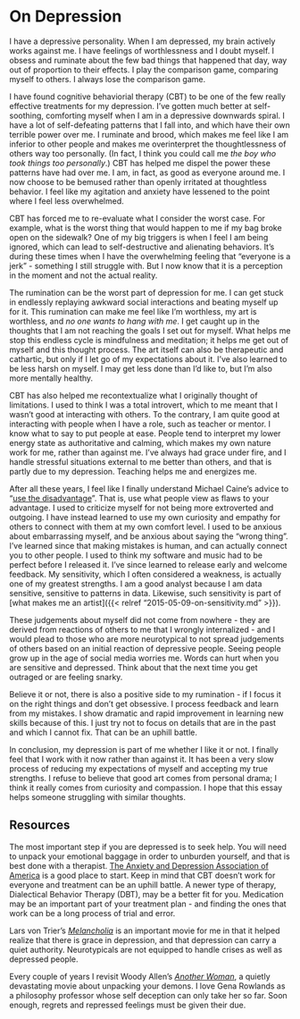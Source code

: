 # On Depression

I have a depressive personality. When I am depressed, my brain actively works against me. I have feelings of worthlessness and I doubt myself. I obsess and ruminate about the few bad things that happened that day, way out of proportion to their effects. I play the comparison game, comparing myself to others. I always lose the comparison game. 

I have found cognitive behaviorial therapy (CBT) to be one of the few really effective treatments for my depression. I've gotten much better at self-soothing, comforting myself when I am in a depressive downwards spiral. I have a lot of self-defeating patterns that I fall into, and which have their own terrible power over me. I ruminate and brood, which makes me feel like I am inferior to other people and makes me overinterpret the thoughtlessness of others way too personally. (In fact, I think you could call me *the boy who took things too personally*.) CBT has helped me dispel the power these patterns have had over me. I am, in fact, as good as everyone around me. I now choose to be bemused rather than openly irritated at thoughtless behavior. I feel like my agitation and anxiety have lessened to the point where I feel less overwhelmed.

CBT has forced me to re-evaluate what I consider the worst case. For example, what is the worst thing that would happen to me if my bag broke open on the sidewalk? One of my big triggers is when I feel I am being ignored, which can lead to self-destructive and alienating behaviors. It's during these times when I have the overwhelming feeling that "everyone is a jerk" - something I still struggle with. But I now know that it is a perception in the moment and not the actual reality.

The rumination can be the worst part of depression for me. I can get stuck in endlessly replaying awkward social interactions and beating myself up for it. This rumination can make me feel like I'm worthless, my art is worthless, and *no one wants to hang with me*. I get caught up in the thoughts that I am not reaching the goals I set out for myself. What helps me stop this endless cycle is mindfulness and meditation; it helps me get out of myself and this thought process. The art itself can also be therapeutic and cathartic, but only if I let go of my expectations about it.  I've also learned to be less harsh on myself. I may get less done than I'd like to, but I'm also more mentally healthy.

CBT has also helped me recontextualize what I originally thought of limitations. I used to think I was a total introvert, which to me meant that I wasn't good at interacting with others. To the contrary, I am quite good at interacting with people when I have a role, such as teacher or mentor. I know what to say to put people at ease. People tend to interpret my lower energy state as authoritative and calming, which makes my own nature work for me, rather than against me.  I've always had grace under fire, and I handle stressful situations external to me better than others, and that is partly due to my depression. Teaching helps me and energizes me.

After all these years, I feel like I finally understand Michael Caine's advice to "[use the disadvantage](https://books.google.com/books?id=ES6ZAAAAQBAJ&pg=PT91&lpg=PT91&dq=use+the+disadvantage+caine&source=bl&ots=0NxeOR-4iO&sig=XsFL4clh_687Cr3UN-nZZ_s_bIs&hl=en&sa=X&ei=9XhwVcb-H8nZoATFwoOABA&ved=0CCAQ6AEwAA#v=onepage&q=use%20the%20disadvantage%20caine&f=false)". That is, use what people view as flaws to your advantage. I used to criticize myself for not being more extroverted and outgoing. I have instead learned to use my own curiosity and empathy for others to connect with them at my own comfort level. I used to be anxious about embarrassing myself, and be anxious about saying the "wrong thing". I've learned since that making mistakes is human, and can actually connect you to other people. I used to think my software and music had to be perfect before I released it. I've since learned to release early and welcome feedback. My sensitivity, which I often considered a weakness, is actually one of my greatest strengths. I am a good analyst because I am data sensitive, sensitive to patterns in data. Likewise, such sensitivity is part of [what  makes me an artist]({{< relref "2015-05-09-on-sensitivity.md" >}}).

These judgements about myself did not come from nowhere - they are derived from reactions of others to me that I wrongly internalized - and I would plead to those who are more neurotypical to not spread judgements of others based on an initial reaction of depressive people. Seeing people grow up in the age of social media worries me. Words can hurt when you are sensitive and depressed. Think about that the next time you get outraged or are feeling snarky. 

Believe it or not, there is also a positive side to my rumination - if I focus it on the right things and don't get obsessive. I process feedback and learn from my mistakes. I show dramatic and rapid improvement in learning new skills because of this. I just try not to focus on details that are in the past and which I cannot fix. That can be an uphill battle.

In conclusion, my depression is part of me whether I like it or not. I finally feel that I work with it now rather than against it. It has been a very slow process of reducing my expectations of myself and accepting my true strengths. I refuse to believe that good art comes from personal drama; I think it really comes from curiosity and compassion. I hope that this essay helps someone struggling with similar thoughts.

## Resources

The most important step if you are depressed is to seek help. You will need to unpack your emotional baggage in order to unburden yourself, and that is best done with a therapist. [The Anxiety and Depression Association of America](http://www.adaa.org/finding-help) is a good place to start. Keep in mind that CBT doesn't work for everyone and treatment can be an uphill battle. A newer type of therapy, Dialectical Behavior Therapy (DBT), may be a better fit for you. Medication may be an important part of your treatment plan - and finding the ones that work can be a long process of trial and error.

Lars von Trier's *[Melancholia](http://m.imdb.com/title/tt1527186/)* is an important movie for me in that it helped realize that there is grace in depression, and that depression can carry a quiet authority. Neurotypicals are not equipped to handle crises as well as depressed people.

Every couple of years I revisit Woody Allen's *[Another Woman](http://m.imdb.com/title/tt0094663)*, a quietly devastating movie about unpacking your demons. I love Gena Rowlands as a philosophy professor whose self deception can only take her so far. Soon enough, regrets and repressed feelings must be given their due.
